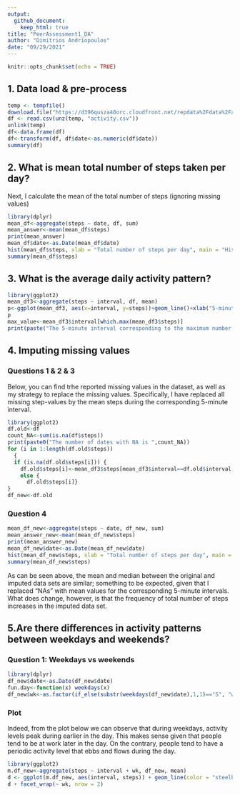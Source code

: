 ```yaml
---
output:
  github_document:
    keep_html: true
title: "PeerAssessment1_DA" 
author: "Dimitrios Andriopoulos"
date: "09/29/2021"
---
```


```r
knitr::opts_chunk$set(echo = TRUE)
```

## 1. Data load & pre-process
```r
temp <- tempfile()
download.file("https://d396qusza40orc.cloudfront.net/repdata%2Fdata%2Factivity.zip",temp)
df <- read.csv(unz(temp, "activity.csv"))
unlink(temp)
df<-data.frame(df)
df<-transform(df, df$date<-as.numeric(df$date))
summary(df)
```

## 2. What is mean total number of steps taken per day?

Next, I calculate the mean of the total number of steps (ignoring missing values)

```r
library(dplyr)
mean_df<-aggregate(steps ~ date, df, sum)
mean_answer<-mean(mean_df$steps)
print(mean_answer)
mean_df$date<-as.Date(mean_df$date)
hist(mean_df$steps, xlab = "Total number of steps per day", main = "Histogram of total number of steps taken each day")
summary(mean_df$steps)
```

## 3. What is the average daily activity pattern?
```r
library(ggplot2)
mean_df3<-aggregate(steps ~ interval, df, mean)
p<-ggplot(mean_df3, aes(x=interval, y=steps))+geom_line()+xlab("5-minute interval (min)")+ylab("Average number of steps taken (# of steps)")
p
max_value<-mean_df3$interval[which.max(mean_df3$steps)]
print(paste("The 5-minute interval corresponding to the maximum number of steps, on average across all days, is", max_value))
```

## 4. Imputing missing values
### Questions 1 & 2 & 3
Below, you can find trhe reported missing values in the dataset, as well as my strategy to replace the missing values. Specifically, I have replaced all missing step-values by the mean steps during the corresponding 5-minute interval.
```r
library(ggplot2)
df.old<-df
count_NA<-sum(is.na(df$steps))
print(paste0("The number of dates with NA is ",count_NA))
for (i in 1:length(df.old$steps)) 
  {
  if (is.na(df.old$steps[i])) {
    df.old$steps[i]<-mean_df3$steps[mean_df3$interval==df.old$interval[i]]}
    else {
      df.old$steps[i]}
}
df_new<-df.old
```
### Question 4
``` r
mean_df_new<-aggregate(steps ~ date, df_new, sum)
mean_answer_new<-mean(mean_df_new$steps)
print(mean_answer_new)
mean_df_new$date<-as.Date(mean_df_new$date)
hist(mean_df_new$steps, xlab = "Total number of steps per day", main = "Histogram of total number of steps taken each day (NA replaced)")
summary(mean_df_new$steps)
```
As can be seen above, the mean and median between the original and imputed data sets are similar; something to be expected, given that I replaced "NAs" with mean values for the corresponding 5-minute intervals. What does change, however, is that the frequency of total number of steps increases in the imputed data set. 

## 5.Are there differences in activity patterns between weekdays and weekends?
### Question 1: Weekdays vs weekends
``` r
library(dplyr)
df_new$date<-as.Date(df_new$date)
fun.day<-function(x) weekdays(x)
df_new$wk<-as.factor(if_else(substr(weekdays(df_new$date),1,1)=="S", "weekend","weekday"))
```

### Plot 
Indeed, from the plot below we can observe that during weekdays, activity levels peak during earlier in the day. This makes sense given that people tend to be at work later in the day. On the contrary, people tend to have a periodic activity level that ebbs and flows during the day.

``` r
library(ggplot2)
m.df_new<-aggregate(steps ~ interval + wk, df_new, mean)
d <- ggplot(m.df_new, aes(interval, steps)) + geom_line(color = "steelblue", size = 0.5) + theme(aspect.ratio = 1)
d + facet_wrap(~ wk, nrow = 2)
```
